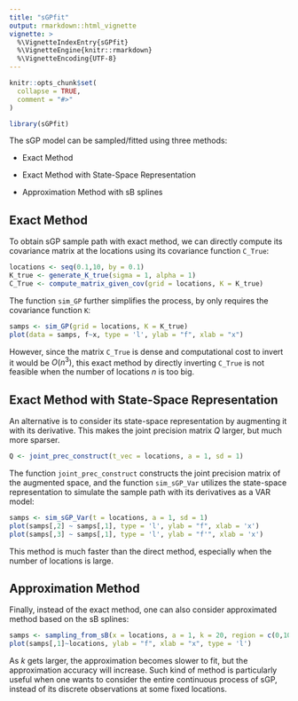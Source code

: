 ```yaml
---
title: "sGPfit"
output: rmarkdown::html_vignette
vignette: >
  %\VignetteIndexEntry{sGPfit}
  %\VignetteEngine{knitr::rmarkdown}
  %\VignetteEncoding{UTF-8}
---
```


```r
knitr::opts_chunk$set(
  collapse = TRUE,
  comment = "#>"
)
```

```r
library(sGPfit)
```


The sGP model can be sampled/fitted using three methods:

- Exact Method

- Exact Method with State-Space Representation

- Approximation Method with sB splines

## Exact Method

To obtain sGP sample path with exact method, we can directly compute its covariance matrix at the locations using its covariance function `C_True`:

```r
locations <- seq(0.1,10, by = 0.1)
K_true <- generate_K_true(sigma = 1, alpha = 1)
C_True <- compute_matrix_given_cov(grid = locations, K = K_true)
```

The function `sim_GP` further simplifies the process, by only requires the covariance function `K`:
```r
samps <- sim_GP(grid = locations, K = K_true)
plot(data = samps, f~x, type = 'l', ylab = "f", xlab = "x")
```

However, since the matrix `C_True` is dense and computational cost to invert it would be $O(n^3)$, this exact method by directly inverting `C_True` is not feasible when the number of locations $n$ is too big.


## Exact Method with State-Space Representation

An alternative is to consider its state-space representation by augmenting it with its derivative. This makes the joint precision matrix $Q$ larger, but much more sparser.

```r
Q <- joint_prec_construct(t_vec = locations, a = 1, sd = 1)
```


The function `joint_prec_construct` constructs the joint precision matrix of the augmented space, and the function `sim_sGP_Var` utilizes the state-space representation to simulate the sample path with its derivatives as a VAR model:

```r
samps <- sim_sGP_Var(t = locations, a = 1, sd = 1)
plot(samps[,2] ~ samps[,1], type = 'l', ylab = "f", xlab = 'x')
plot(samps[,3] ~ samps[,1], type = 'l', ylab = "f'", xlab = 'x')
```


This method is much faster than the direct method, especially when the number of locations is large.



## Approximation Method

Finally, instead of the exact method, one can also consider approximated method based on the sB splines:

```r
samps <- sampling_from_sB(x = locations, a = 1, k = 20, region = c(0,10), n = 1)
plot(samps[,1]~locations, ylab = "f", xlab = "x", type = 'l')
```

As $k$ gets larger, the approximation becomes slower to fit, but the approximation accuracy will increase. Such kind of method is particularly useful when one wants to consider the entire continuous process of sGP, instead of its discrete observations at some fixed locations.
